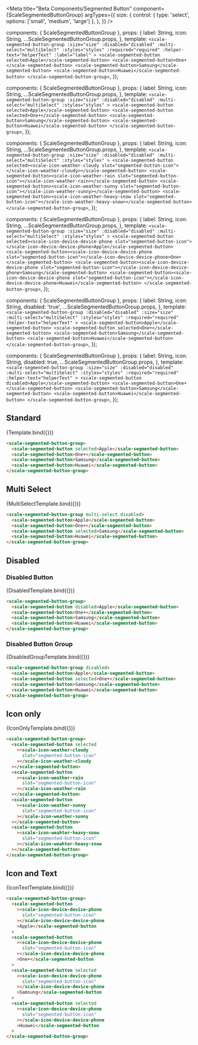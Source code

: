 
<Meta
  title="Beta Components/Segmented Button"
  component={ScaleSegmentedButtonGroup}
  argTypes={{
    size: {
      control: { type: 'select', options: ['small', 'medium', 'large'] },
    },
  }}
/>

  components: { ScaleSegmentedButtonGroup },
  props: {
    label: String,
    icon: String,
    ...ScaleSegmentedButtonGroup.props,
  },
  template: `
    <scale-segmented-button-group
      :size="size"
      :disabled="disabled"
      :multi-select="multiSelect"
      :styles="styles"
      :required="required"
      :helper-text="helperText"
      :label="label"
    >
      <scale-segmented-button selected>Apple</scale-segmented-button>
      <scale-segmented-button>One+</scale-segmented-button>
      <scale-segmented-button>Samsung</scale-segmented-button>
      <scale-segmented-button>Huawei</scale-segmented-button>
    </scale-segmented-button-group>
  `,
});

  components: { ScaleSegmentedButtonGroup },
  props: {
    label: String,
    icon: String,
    ...ScaleSegmentedButtonGroup.props,
  },
  template: `
    <scale-segmented-button-group
      :size="size"
      :disabled="disabled"
      :multi-select="multiSelect"
      :styles="styles"
    >
      <scale-segmented-button selected>Apple</scale-segmented-button>
      <scale-segmented-button selected>One+</scale-segmented-button>
      <scale-segmented-button>Samsung</scale-segmented-button>
      <scale-segmented-button>Huawei</scale-segmented-button>
    </scale-segmented-button-group>
  `,
});

  components: { ScaleSegmentedButtonGroup },
  props: {
    label: String,
    icon: String,
    ...ScaleSegmentedButtonGroup.props,
  },
  template: `
    <scale-segmented-button-group
      :size="size"
      :disabled="disabled"
      :multi-select="multiSelect"
      :styles="styles"
    >
      <scale-segmented-button selected><scale-icon-weather-cloudy slot="segmented-button-icon"></scale-icon-weather-cloudy></scale-segmented-button>
      <scale-segmented-button><scale-icon-weather-rain slot="segmented-button-icon"></scale-icon-weather-rain></scale-segmented-button>
      <scale-segmented-button><scale-icon-weather-sunny slot="segmented-button-icon"></scale-icon-weather-sunny></scale-segmented-button>
      <scale-segmented-button><scale-icon-weather-heavy-snow slot="segmented-button-icon"></scale-icon-weather-heavy-snow></scale-segmented-button>
    </scale-segmented-button-group>
  `,
});

  components: { ScaleSegmentedButtonGroup },
  props: {
    label: String,
    icon: String,
    ...ScaleSegmentedButtonGroup.props,
  },
  template: `
    <scale-segmented-button-group
      :size="size"
      :disabled="disabled"
      :multi-select="multiSelect"
      :styles="styles"
    >
      <scale-segmented-button selected><scale-icon-device-device-phone slot="segmented-button-icon"></scale-icon-device-device-phone>Apple</scale-segmented-button>
      <scale-segmented-button><scale-icon-device-device-phone slot="segmented-button-icon"></scale-icon-device-device-phone>One+</scale-segmented-button>
      <scale-segmented-button><scale-icon-device-device-phone slot="segmented-button-icon"></scale-icon-device-device-phone>Samsung</scale-segmented-button>
      <scale-segmented-button><scale-icon-device-device-phone slot="segmented-button-icon"></scale-icon-device-device-phone>Huawei</scale-segmented-button>
    </scale-segmented-button-group>
  `,
});

  components: { ScaleSegmentedButtonGroup },
  props: {
    label: String,
    icon: String,
    disabled: 'true',
    ...ScaleSegmentedButtonGroup.props,
  },
  template: `
    <scale-segmented-button-group
      :disabled="disabled"
      :size="size"
      :multi-select="multiSelect"
      :styles="styles"
      :required="required"
      :helper-text="helperText"
    >
      <scale-segmented-button>Apple</scale-segmented-button>
      <scale-segmented-button selected>One+</scale-segmented-button>
      <scale-segmented-button>Samsung</scale-segmented-button>
      <scale-segmented-button>Huawei</scale-segmented-button>
    </scale-segmented-button-group>
  `,
});

  components: { ScaleSegmentedButtonGroup },
  props: {
    label: String,
    icon: String,
    disabled: true,
    ...ScaleSegmentedButtonGroup.props,
  },
  template: `
    <scale-segmented-button-group
      :size="size"
      :disabled="disabled"
      :multi-select="multiSelect"
      :styles="styles"
      :required="required"
      :helper-text="helperText"
    >
      <scale-segmented-button disabled>Apple</scale-segmented-button>
      <scale-segmented-button>One+</scale-segmented-button>
      <scale-segmented-button>Samsung</scale-segmented-button>
      <scale-segmented-button>Huawei</scale-segmented-button>
    </scale-segmented-button-group>
  `,
});

## Standard

<Canvas withSource="none">
  <Story name="Standard" args={{ label: 'Group Label' }}>
    {Template.bind({})}
  </Story>
</Canvas>

<ArgsTable story="Standard" />

```html
<scale-segmented-button-group>
  <scale-segmented-button selected>Apple</scale-segmented-button>
  <scale-segmented-button>One+</scale-segmented-button>
  <scale-segmented-button>Samsung</scale-segmented-button>
  <scale-segmented-button>Huawei</scale-segmented-button>
</scale-segmented-button-group>
```

## Multi Select

<Canvas withSource="none">
  <Story name="MultiSelect" args={{ multiSelect: true, label: 'Group Label' }}>
    {MultiSelectTemplate.bind({})}
  </Story>
</Canvas>

```html
<scale-segmented-button-group multi-select disabled>
  <scale-segmented-button>Apple</scale-segmented-button>
  <scale-segmented-button>One+</scale-segmented-button>
  <scale-segmented-button selected>Samsung</scale-segmented-button>
  <scale-segmented-button>Huawei</scale-segmented-button>
</scale-segmented-button-group>
```

## Disabled

### Disabled Button

<Canvas withSource="none">
  <Story name="Disabled Button" args={{ label: 'Group Label' }}>
    {DisabledTemplate.bind({})}
  </Story>
</Canvas>

```html
<scale-segmented-button-group>
  <scale-segmented-button disabled>Apple</scale-segmented-button>
  <scale-segmented-button>One+</scale-segmented-button>
  <scale-segmented-button>Samsung</scale-segmented-button>
  <scale-segmented-button>Huawei</scale-segmented-button>
</scale-segmented-button-group>
```

### Disabled Button Group

<Canvas withSource="none">
  <Story
    name="Disabled Button Group"
    args={{ label: 'Group Label', disabled: true }}
  >
    {DisabledGroupTemplate.bind({})}
  </Story>
</Canvas>

```html
<scale-segmented-button-group disabled>
  <scale-segmented-button>Apple</scale-segmented-button>
  <scale-segmented-button selected>One+</scale-segmented-button>
  <scale-segmented-button>Samsung</scale-segmented-button>
  <scale-segmented-button>Huawei</scale-segmented-button>
</scale-segmented-button-group>
```

## Icon only

<Canvas withSource="none">
  <Story name="Icon only" args={{ label: 'Group Label' }}>
    {IconOnlyTemplate.bind({})}
  </Story>
</Canvas>

```html
<scale-segmented-button-group>
  <scale-segmented-button selected
    ><scale-icon-weather-cloudy
      slot="segmented-button-icon"
    ></scale-icon-weather-cloudy
  ></scale-segmented-button>
  <scale-segmented-button
    ><scale-icon-weather-rain
      slot="segmented-button-icon"
    ></scale-icon-weather-rain
  ></scale-segmented-button>
  <scale-segmented-button
    ><scale-icon-weather-sunny
      slot="segmented-button-icon"
    ></scale-icon-weather-sunny
  ></scale-segmented-button>
  <scale-segmented-button
    ><scale-icon-weahter-heavy-snow
      slot="segmented-button-icon"
    ></scale-icon-weahter-heavy-snow
  ></scale-segmented-button>
</scale-segmented-button-group>
```

## Icon and Text

<Canvas withSource="none">
  <Story name="Icon and Text" args={{ label: 'Group Label' }}>
    {IconTextTemplate.bind({})}
  </Story>
</Canvas>

```html
<scale-segmented-button-group>
  <scale-segmented-button
    ><scale-icon-device-device-phone
      slot="segmented-button-icon"
    ></scale-icon-device-device-phone
    >Apple</scale-segmented-button
  >
  <scale-segmented-button
    ><scale-icon-device-device-phone
      slot="segmented-button-icon"
    ></scale-icon-device-device-phone
    >One+</scale-segmented-button
  >
  <scale-segmented-button selected
    ><scale-icon-device-device-phone
      slot="segmented-button-icon"
    ></scale-icon-device-device-phone
    >Samsung</scale-segmented-button
  >
  <scale-segmented-button selected
    ><scale-icon-device-device-phone
      slot="segmented-button-icon"
    ></scale-icon-device-device-phone
    >Huawei</scale-segmented-button
  >
</scale-segmented-button-group>
```
